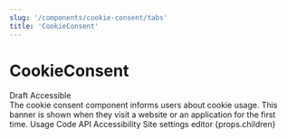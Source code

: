 ```yaml
---
slug: '/components/cookie-consent/tabs'
title: 'CookieConsent'
---
```



# CookieConsent

<div className="status-label-description">
  <StatusLabel type="error">Draft</StatusLabel>
  <StatusLabel type="success" style={{ marginLeft: 'var(--spacing-xs)' }}>
    Accessible
  </StatusLabel>
  <StatusLabelTooltip />
</div>

<LeadParagraph>
  The cookie consent component informs users about cookie usage. This banner is shown when they visit a website or an
  application for the first time.
</LeadParagraph>

<TechTags componentName="CookieConsent" />

<PageTabs pageContext={props.pageContext}>
  <PageTabs.TabList>
    <PageTabs.Tab href="/">Usage</PageTabs.Tab>
    <PageTabs.Tab href="/code">Code</PageTabs.Tab>
    <PageTabs.Tab href="/api">API</PageTabs.Tab>
    <PageTabs.Tab href="/accessibility">Accessibility</PageTabs.Tab>
    <PageTabs.Tab href="/sitesettings">Site settings editor</PageTabs.Tab>
  </PageTabs.TabList>
  <PageTabs.TabPanel>{props.children}</PageTabs.TabPanel>
</PageTabs>
